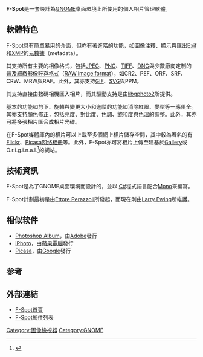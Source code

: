 {{noteTA|G1=IT|G2=FL}}
{{Infobox Software
| name                   = F-Spot
| screenshot             = Fspotmain.png
| screenshot size        = 250px
| caption                =
| author                 = Ettore Perazzoli
| developer              = [[拉里·厄文|Larry Ewing]]<br /> Stephane Delcroix<br /> Gabriel Burt
| latest release version = 0.8.2
| latest release date    = {{release date|2010|12|19}}
| programming language   = [[C_Sharp|C#]] ([[GTK+|GTK+]])
| operating system       = [[Linux|Linux]], [[BSD|BSD]], [[Solaris|Solaris]]
| platform               = [[Mono|Mono]]/[[GNOME|GNOME]]
| genre                  = 數碼相片管理程式
| license                = [[GNU通用公共許可證|GNU GPL]]
| website                = [http://f-spot.org/ f-spot.org]{{dead link|date=2017年11月 |bot=InternetArchiveBot |fix-attempted=yes }}
}}

'''F-Spot'''是一套設計為[[GNOME|GNOME]]桌面環境上所使用的個人相片管理軟體。

== 軟體特色 ==
F-Spot具有簡單易用的介面，但亦有著進階的功能，如圖像注釋、顯示與匯出[[EXIF|Exif]]和[[XMP|XMP]]的[[元數據|元數據]]（metadata）。

其支持所有主要的相像格式，包括[[JPEG|JPEG]]、[[Portable_Network_Graphics|PNG]]、[[Tagged_Image_File_Format|TIFF]]、[[Digital_Negative_Specification|DNG]]與少數廠商定制的[[普及細緻影像貯存格式|普及細緻影像貯存格式]]（[[RAW|RAW image format]]），如CR2、PEF、ORF、SRF、CRW、MRW與RAF。此外，其亦支持[[Graphics_Interchange_Format|GIF]]、[[可缩放矢量图形|SVG]]與PPM。

其支持直接由數碼相機匯入相片，而其驅動支持是由[[libgphoto2|libgphoto2]]所提供。

基本的功能如剪下、旋轉與變更大小和進階的功能如消除紅眼、變型等一應俱全。其亦支持顏色修正，包括亮度、對比度、色調、飽和度與色溫的調整。此外，其亦可將多張相片匯合成相片光碟。

在F-Spot媒體庫內的相片可以上載至多個網上相片儲存空間，其中較為著名的有[[Flickr|Flickr]]、[[Picasa网络相册|Picasa网络相册]]等。此外，F-Spot亦可將相片上傳至建基於[[Gallery|Gallery]]或O.r.i.g.i.n.a.l.<ref>{{Cite web |url=http://jimmac.musichall.cz/original.php |title=存档副本 |accessdate=2006-09-11 |archive-date=2006-09-09 |archive-url=https://web.archive.org/web/20060909011620/http://jimmac.musichall.cz/original.php |dead-url=no }}</ref>的網站。

== 技術資訊 ==
F-Spot是為了GNOME桌面環境而設計的，並以 [[C_Sharp|C#]]程式語言配合[[Mono|Mono]]來編寫。

F-Spot計劃最初是由[[Ettore_Perazzoli|Ettore Perazzoli]]所發起，而現在則由[[拉里·厄文|Larry Ewing]]所維護。

== 相似软件 ==
{{Portal|自由軟體}}
* [[Photoshop_Album|Photoshop Album]]，由[[Adobe_Systems|Adobe]]發行
* [[iPhoto|iPhoto]]，由[[蘋果電腦|蘋果電腦]]發行
* [[Picasa|Picasa]]，由[[Google|Google]]發行

== 参考 ==
{{reflist}}

== 外部連結 ==
* [http://f-spot.org/ F-Spot首頁]{{Wayback|url=http://f-spot.org/ |date=20100816025243 }}
* [http://mail.gnome.org/mailman/listinfo/f-spot-list F-Spot郵件列表]{{Wayback|url=http://mail.gnome.org/mailman/listinfo/f-spot-list |date=20060904193644 }}

{{GNOME}}

[[Category:圖像檢視器|Category:圖像檢視器]]
[[Category:GNOME|Category:GNOME]]